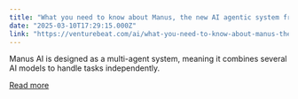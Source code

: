 ```yaml
---
title: "What you need to know about Manus, the new AI agentic system from China hailed as a second ‘DeepSeek moment’"
date: "2025-03-10T17:29:15.000Z"
link: "https://venturebeat.com/ai/what-you-need-to-know-about-manus-the-new-ai-agentic-system-from-china-hailed-as-a-second-deepseek-moment/"
---
```


Manus AI is designed as a multi-agent system, meaning it combines several AI models to handle tasks independently.

[Read more](https://venturebeat.com/ai/what-you-need-to-know-about-manus-the-new-ai-agentic-system-from-china-hailed-as-a-second-deepseek-moment/)
